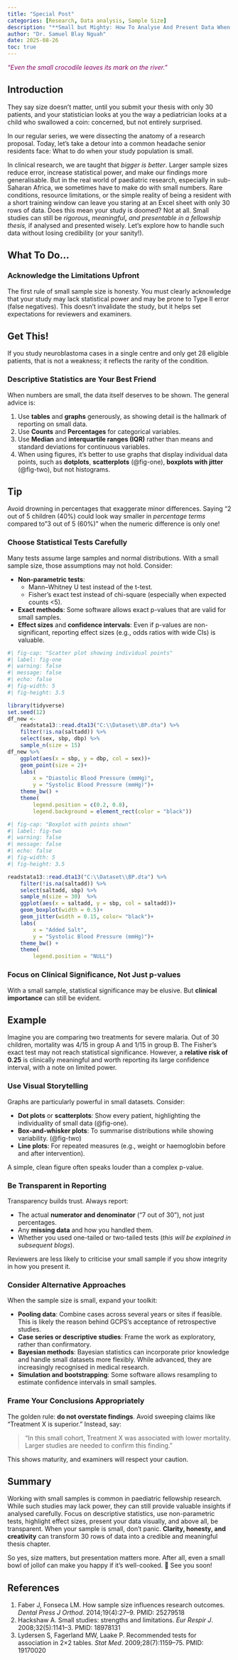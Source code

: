 ```yaml
---
title: "Special Post"
categories: [Research, Data analysis, Sample Size]
description: "**Small but Mighty: How To Analyse And Present Data When Your Study Population Is Small**"
author: "Dr. Samuel Blay Nguah"
date: 2025-08-26
toc: true
---
```


::: {.center style="color: #820263; face: bold;"}
*"Even the small crocodile leaves its mark on the river."*
:::

## **Introduction**

They say size doesn’t matter, until you submit your thesis with only 30 patients, and your
statistician looks at you the way a pediatrician looks at a child who swallowed a coin: concerned,
but not entirely surprised.

In our regular series, we were dissecting the anatomy of a research proposal. Today, let’s take a
detour into a common headache senior residents face: What to do when your study population is small.

In clinical research, we are taught that *bigger is better*. Larger sample sizes reduce error,
increase statistical power, and make our findings more generalisable. But in the real world of
paediatric research, especially in sub-Saharan Africa, we sometimes have to make do with small
numbers. Rare conditions, resource limitations, or the simple reality of being a resident with a
short training window can leave you staring at an Excel sheet with only 30 rows of data. Does this
mean your study is doomed? Not at all. Small studies can still be *rigorous***,** *meaningful***,**
*and presentable in a fellowship thesis,* if analysed and presented wisely. Let’s explore how to
handle such data without losing credibility (or your sanity!).

## What To Do...

### **Acknowledge the Limitations Upfront**

The first rule of small sample size is honesty. You must clearly acknowledge that your study may
lack statistical power and may be prone to Type II error (false negatives). This doesn’t invalidate
the study, but it helps set expectations for reviewers and examiners.

::: callout-note
## Get This!

If you study neuroblastoma cases in a single centre and only get 28 eligible patients, that is not a
weakness; it reflects the rarity of the condition.
:::

### **Descriptive Statistics are Your Best Friend**

When numbers are small, the data itself deserves to be shown. The general advice is:

1.  Use **tables** and **graphs** generously, as showing detail is the hallmark of reporting on
    small data.
2.  Use **Counts** and **Percentages** for categorical variables.
3.  Use **Median** and **interquartile ranges (IQR)** rather than means and standard deviations for
    continuous variables.
4.  When using figures, it's better to use graphs that display individual data points, such as
    **dotplots**, **scatterplots** (@fig-one), **boxplots with jitter** (@fig-two), but not
    histograms.

::: callout-tip
## Tip

Avoid drowning in percentages that exaggerate minor differences. Saying “2 out of 5 children (40%)
could look way smaller in *percentage terms* compared to "3 out of 5 (60%)” when the numeric
difference is only one!
:::

### **Choose Statistical Tests Carefully**

Many tests assume large samples and normal distributions. With a small sample size, those
assumptions may not hold. Consider:

-   **Non-parametric tests**:
    -   Mann–Whitney U test instead of the t-test.
    -   Fisher’s exact test instead of chi-square (especially when expected counts \<5).
-   **Exact methods**: Some software allows exact p-values that are valid for small samples.
-   **Effect sizes** and **confidence intervals**: Even if p-values are non-significant, reporting
    effect sizes (e.g., odds ratios with wide CIs) is valuable.

```r
#| fig-cap: "Scatter plot showing individual points"
#| label: fig-one
#| warning: false
#| message: false
#| echo: false
#| fig-width: 5
#| fig-height: 3.5

library(tidyverse)
set.seed(12)
df_new <- 
    readstata13::read.dta13("C:\\Dataset\\BP.dta") %>% 
    filter(!is.na(saltadd)) %>% 
    select(sex, sbp, dbp) %>% 
    sample_n(size = 15) 
df_new %>%
    ggplot(aes(x = sbp, y = dbp, col = sex))+
    geom_point(size = 2)+
    labs(
        x = "Diastolic Blood Pressure (mmHg)",
        y = "Systolic Blood Pressure (mmHg)")+
    theme_bw() +
    theme(
        legend.position = c(0.2, 0.8),
        legend.background = element_rect(color = "black"))
```

```r
#| fig-cap: "Boxplot with points shown"
#| label: fig-two
#| warning: false
#| message: false
#| echo: false
#| fig-width: 5
#| fig-height: 3.5

readstata13::read.dta13("C:\\Dataset\\BP.dta") %>% 
    filter(!is.na(saltadd)) %>% 
    select(saltadd, sbp) %>% 
    sample_n(size = 30)  %>%
    ggplot(aes(x = saltadd, y = sbp, col = saltadd))+
    geom_boxplot(width = 0.5)+
    geom_jitter(width = 0.15, color= "black")+
    labs(
        x = "Added Salt",
        y = "Systolic Blood Pressure (mmHg)")+
    theme_bw() +
    theme(
        legend.position = "NULL")
```

### **Focus on Clinical Significance, Not Just p-values**

With a small sample, statistical significance may be elusive. But **clinical importance** can still
be evident.

::: callout-note
## Example

Imagine you are comparing two treatments for severe malaria. Out of 30 children, mortality was 4/15
in group A and 1/15 in group B. The Fisher’s exact test may not reach statistical significance.
However, a **relative risk of 0.25** is clinically meaningful and worth reporting its large
confidence interval, with a note on limited power.
:::

### **Use Visual Storytelling**

Graphs are particularly powerful in small datasets. Consider:

-    **Dot plots** or **scatterplots**: Show every patient, highlighting the individuality of small
    data (@fig-one).
-   **Box-and-whisker plots**: To summarise distributions while showing variability. (@fig-two)
-   **Line plots**: For repeated measures (e.g., weight or haemoglobin before and after
    intervention).

A simple, clean figure often speaks louder than a complex p-value.

### **Be Transparent in Reporting**

Transparency builds trust. Always report:

-   The actual **numerator and denominator** (“7 out of 30”), not just percentages.
-   Any **missing data** and how you handled them.
-   Whether you used one-tailed or two-tailed tests (*this will be explained in subsequent blogs*).

Reviewers are less likely to criticise your small sample if you show integrity in how you present
it.

### **Consider Alternative Approaches**

When the sample size is small, expand your toolkit:

-   **Pooling data**: Combine cases across several years or sites if feasible. This is likely the
    reason behind GCPS's acceptance of retrospective studies.
-   **Case series or descriptive studies**: Frame the work as exploratory, rather than confirmatory.
-   **Bayesian methods**: Bayesian statistics can incorporate prior knowledge and handle small
    datasets more flexibly. While advanced, they are increasingly recognised in medical research.
-   **Simulation and bootstrapping**: Some software allows resampling to estimate confidence
    intervals in small samples.

### **Frame Your Conclusions Appropriately**

The golden rule: **do not overstate findings**. Avoid sweeping claims like “Treatment X is
superior.” Instead, say:

> “In this small cohort, Treatment X was associated with lower mortality. Larger studies are needed
> to confirm this finding.”

This shows maturity, and examiners will respect your caution.

## Summary

Working with small samples is common in paediatric fellowship research. While such studies may lack
power, they can still provide valuable insights if analysed carefully. Focus on descriptive
statistics, use non-parametric tests, highlight effect sizes, present your data visually, and above
all, be transparent. When your sample is small, don’t panic. **Clarity, honesty, and creativity**
can transform 30 rows of data into a credible and meaningful thesis chapter.

So yes, size matters, but presentation matters more. After all, even a small bowl of jollof can make
you happy if it’s well-cooked. 🍲 See you soon!

## References

1.  Faber J, Fonseca LM. How sample size influences research outcomes. *Dental Press J Orthod*.
    2014;19(4):27–9. PMID: 25279518\
2.  Hackshaw A. Small studies: strengths and limitations. *Eur Respir J*. 2008;32(5):1141–3. PMID:
    18978131\
3.  Lydersen S, Fagerland MW, Laake P. Recommended tests for association in 2×2 tables. *Stat Med*.
    2009;28(7):1159–75. PMID: 19170020

